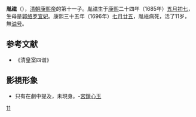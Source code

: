 '''胤禌'''（{{bd|1685年||1696年|catIdx=A}}），[[清朝|清朝]][[康熙帝|康熙帝]]的第十一子。胤禌生于[[康熙|康熙]]二十四年（1685年）[[五月初七|五月初七]]，生母是[[宜妃_(康熙帝)|郭络罗宜妃]]。康熙三十五年（1696年）[[七月廿五|七月廿五]]，胤禌病死，活了11岁，無[[谥号|谥号]]。

==参考文献==
*《清皇室四谱》

==影視形象==
*只有在劇中提及，未現身。-[[宮鎖心玉|宮鎖心玉]]

[[Category:清圣祖皇子|11]]